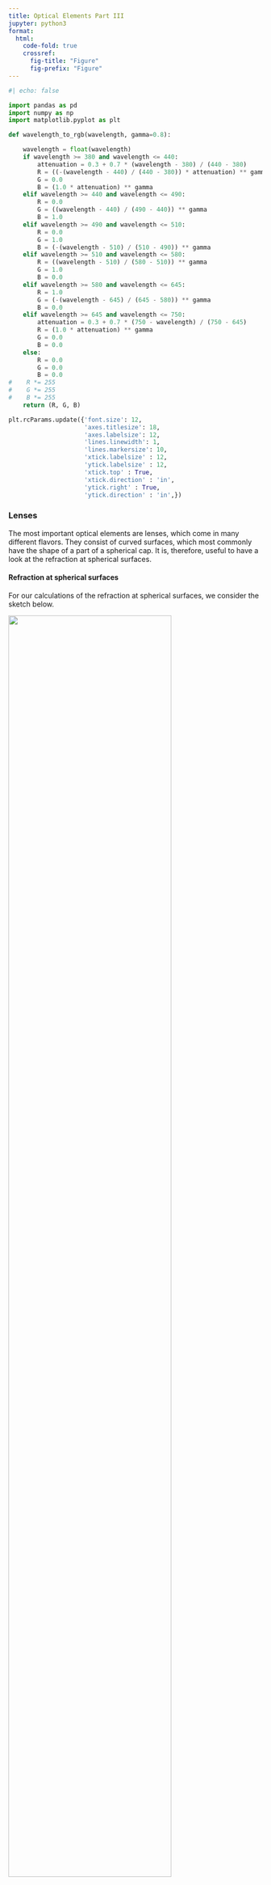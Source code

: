 ```yaml
---
title: Optical Elements Part III
jupyter: python3
format:
  html:
    code-fold: true
    crossref:
      fig-title: "Figure"
      fig-prefix: "Figure"
---
```


```python
#| echo: false

import pandas as pd
import numpy as np
import matplotlib.pyplot as plt

def wavelength_to_rgb(wavelength, gamma=0.8):

    wavelength = float(wavelength)
    if wavelength >= 380 and wavelength <= 440:
        attenuation = 0.3 + 0.7 * (wavelength - 380) / (440 - 380)
        R = ((-(wavelength - 440) / (440 - 380)) * attenuation) ** gamma
        G = 0.0
        B = (1.0 * attenuation) ** gamma
    elif wavelength >= 440 and wavelength <= 490:
        R = 0.0
        G = ((wavelength - 440) / (490 - 440)) ** gamma
        B = 1.0
    elif wavelength >= 490 and wavelength <= 510:
        R = 0.0
        G = 1.0
        B = (-(wavelength - 510) / (510 - 490)) ** gamma
    elif wavelength >= 510 and wavelength <= 580:
        R = ((wavelength - 510) / (580 - 510)) ** gamma
        G = 1.0
        B = 0.0
    elif wavelength >= 580 and wavelength <= 645:
        R = 1.0
        G = (-(wavelength - 645) / (645 - 580)) ** gamma
        B = 0.0
    elif wavelength >= 645 and wavelength <= 750:
        attenuation = 0.3 + 0.7 * (750 - wavelength) / (750 - 645)
        R = (1.0 * attenuation) ** gamma
        G = 0.0
        B = 0.0
    else:
        R = 0.0
        G = 0.0
        B = 0.0
#    R *= 255
#    G *= 255
#    B *= 255
    return (R, G, B)

plt.rcParams.update({'font.size': 12,
                     'axes.titlesize': 18,
                     'axes.labelsize': 12,
                     'lines.linewidth': 1,
                     'lines.markersize': 10,
                     'xtick.labelsize' : 12,
                     'ytick.labelsize' : 12,
                     'xtick.top' : True,
                     'xtick.direction' : 'in',
                     'ytick.right' : True,
                     'ytick.direction' : 'in',})
```


### Lenses

The most important optical elements are lenses, which come in many different flavors. They consist of curved surfaces, which most commonly have the shape of a part of a spherical cap. It is, therefore, useful to have a look at the refraction at spherical surfaces.

#### Refraction at spherical surfaces

For our calculations of the refraction at spherical surfaces, we consider the sketch below.

::: {#fig-curved-surface fig-align="center"}
![](img/curved_surface.png){width=80%}

Refraction at a curved surface.
:::

To derive an imaging equation for a lens, we aim to calculate the distance $b$ and angle $\theta_2$ at which a ray crosses the optical axis, given its origin at distance $a$ and angle $\theta_1$. We begin with Snell's law for the geometry:

$$n_{1}\sin(\alpha+\theta_1)=n_{2}\sin(\alpha-\theta_2)$$

We define key relationships:

$$\sin(\alpha)=\frac{y}{R}, \quad \tan(\theta_1)=\frac{y}{a}, \quad \tan(\theta_2)=\frac{y}{b}$$

To simplify this, we employ the **paraxial approximation**, which assumes all angles are small. This allows us to use first-order approximations of trigonometric functions, effectively linearizing them:

$$\sin(\theta) \approx \theta+ O(\theta^{3}), \quad \tan(\theta) \approx \theta + O(\theta^{3}),\quad \cos(\theta)\approx 1 + O(\theta^{2})$$

This approach, common in optics, significantly simplifies our calculations while maintaining accuracy for most practical scenarios involving lenses.

With the help of these approximations we can write Snell's law for the curved surface as

$$n_1(\alpha+\theta_1)=n_2(\alpha-\theta_2).$$

With some slight transformation which you will find in the video of the online lecture we obtain, therefore,

$$\theta_2=\frac{n_2-n_1}{n_2 R}y -\frac{n_1}{n_2}\theta_1,$$

which is a purely linear equation in $y$ and $\theta_1$.

::: {.callout-note collapse="true" #paraxial-approximation}
### Paraxial Approximation

The paraxial approximation is a fundamental simplification in optics that assumes all angles are small. This allows us to use linear approximations for trigonometric functions, significantly simplifying calculations while maintaining accuracy for most practical scenarios involving lenses.

To visualize the validity of this approximation, let's examine two plots:

1. The first plot compares sin(θ) (blue line) with its linear approximation θ (red dashed line) for angles ranging from 0 to π/2 radians.
2. The second plot shows the absolute error between sin(θ) and θ.

These plots demonstrate that:

1. For small angles (roughly up to 0.5 radians or about 30 degrees), the approximation is very close to the actual sine function.
2. The error increases rapidly for larger angles, indicating the limitations of the paraxial approximation.

In most optical systems, especially those involving lenses, the angles of incident and refracted rays are typically small enough for this approximation to be valid. However, it's important to be aware of its limitations when dealing with wide-angle optical systems or scenarios where precision is critical.

```python
#| code-fold: true
#| fig-cap: "Visualization of the paraxial approximation plotting the $\\sin(\\theta)$ and the linear approximation $\\theta$ (dashed line) for angles ranging from 0 to $\\pi/2$ radians."
import numpy as np
import matplotlib.pyplot as plt
# Define the range of angles (in radians)
theta = np.linspace(0, np.pi/2, 1000)

# Calculate sin(theta) and theta (linear approximation)
sin_theta = np.sin(theta)
linear_approx = theta

# Calculate the absolute error
error = np.abs(sin_theta - linear_approx)

# Create the plot with two subplots side by side
fig, (ax1, ax2) = plt.subplots(1, 2, figsize=(7.5, 4))

# Plot sin(theta) and theta on the first subplot
ax1.plot(theta, sin_theta, label='sin(θ)', color='blue')
ax1.plot(theta, linear_approx, label='θ', color='red', linestyle='--')
ax1.set_xlabel(r'$\theta$ [rad]')
ax1.set_ylabel(r'$\sin(x),x$')
ax1.legend()

# Plot the error on the second subplot
ax2.plot(theta, error, label='Absolute Error', color='green')
ax2.set_xlabel(r'$\theta$ [rad]')
ax2.set_ylabel('|sin(θ) - θ|')
ax2.legend()

# Adjust the layout and display the plot
plt.tight_layout()
plt.show()
```
:::

Consider light originating from a point at distance $y$ from the optical axis. We'll analyze two rays: one traveling parallel to the optical axis and hitting the spherical surface at height $y$, and another incident at $y=0$.

::: {#fig-image-curved fig-align="center"}
![](img/image_curved.png){width=80%}

Image formation at a curved surface.
:::

Applying our derived formula to these two cases:

For the parallel ray ($\theta_1=0$):

$$\theta_2=\frac{n_2-n_1}{n_2}\frac{y}{R}$$
$$\theta_2=\frac{y+\Delta y}{b}$$

Equating these expressions:

$$\frac{y+\Delta y}{b}=\frac{n_2-n_1}{n_2}\frac{y}{R}$$

For the ray through the center ($y=0$):

$$n_2\frac{\Delta y}{b}=n_1\frac{y}{a}$$

Combining these equations yields the imaging equation for a curved surface:

$$\frac{n_1}{a}+\frac{n_2}{b}=\frac{n_2-n_1}{R}$$

We can define a new quantity, the **focal length**, which depends only on the properties of the curved surface:

$$f=\frac{n_2}{n_2-n_1}R$$

::: {.callout-note}
## Imaging Equation for Spherical Refracting Surface

The sum of the inverse object and image distances equals the inverse focal length of the spherical refracting surface:

$$\frac{n_1}{a}+\frac{n_2}{b}\approx\frac{n_2}{f}$$

where the focal length of the refracting surface is given by:

$$f=\frac{n_2}{n_2-n_1}R$$

in the paraxial approximation.
:::

### Thin lens

In our previous calculation we have found a linear relation between the incident angle $\theta_1$ with the optical axis, the incident height of the ray $y$ and the outgoing angle $\theta_2$:

Analyzing refraction in a lens involves two spherical surfaces. Light initially travels from a medium with refractive index $n_1$ into the lens material with index $n_2$. The first surface's radius, $R_1$, is typically positive for a convex surface facing the incident light.

At the second surface, the outgoing angle from the first refraction becomes the incident angle for the second refraction. Here, light travels from $n_2$ back into $n_1$. The radius $R_2$ of this surface often has a negative value in a converging lens due to its opposite curvature relative to the optical axis.

::: {#fig-thin-lens-refraction fig-align="center"}
![](img/thin_lens.png){width=60%}

Refraction on two spherical surfaces.
:::

For thin lenses, where the thickness $d$ is much smaller than $R_1$ and $R_2$ ($d \ll R_1, R_2$), we can simplify our analysis. We assume that the height of the ray at both surfaces is approximately equal ($y \approx y'$), neglecting the displacement inside the lens.

This simplification allows us to treat all refraction as occurring on a single plane at the lens center, known as the **principal plane**. This concept, illustrated by the dashed line in the figure, greatly simplifies optical calculations and ray tracing for thin lenses.

The radii's sign convention (positive for convex surfaces facing incident light, negative for concave) and this two-surface analysis form the basis for the thin lens formula. This formula relates object distance, image distance, and focal length, encapsulating the lens's imaging properties.

The result of the above calculation is leading to the imaging equation for the thin lens.

::: {.callout-note}
## Imaging Equation for Thin Lens

The sum of the inverse object and image distances equals the inverse focal length of the thin lens:

$$\frac{1}{a}+\frac{1}{b}\approx\frac{n_2-n_1}{n_1}\left (\frac{1}{R_1}-\frac{1}{R_2}\right )=\frac{1}{f}$$
:::

::: {.callout-note}
## Lensmaker equation
The focal length of a thin lens is calculated by the **lensmaker equation**:
$$f=\frac{n_1}{n_2-n_1}\left ( \frac{R_1 R_2}{R_2 -R_1}\right)$$

in the paraxial approximation.
:::

The equation for the focal length has some important consequence. It says that if the difference of the refractive indices inside ($n_2$) and outside $n_1$ get smaller, the focal length becomes larger and finally infinity. This can be nicely observed by placing a lens outside and inside a water filled basin as shown below.

::: {#fig-lens-contrast layout-ncol=2 fig-align="center"}

![Lens in air](expimg/lens_contrast_out.png){#fig-lens-air width=100%}

![Lens in water](expimg/lens_contrast_in.png){#fig-lens-water width=100%}

Focusing of parallel rays by a lens in air ($n_1=1$, left) and in water ($n_1=1.36$, right). The images clearly show the change in focal length between the two situations.
:::



::: {.callout-note collapse="true"}
## Bessel's method to measure the focal length of a lens
The is an interesting way to measure the focal length of a lens. Fix a distance $D$ between object and screen. Then place a converging lens between them. Due to the reversibility of the light path, the lens will create a sharp image on the screen at two positions, which are separated by a distance $d$.

The equation for the focal distance can then be obtained from the

  - Lens equation: $\frac{1}{f} = \frac{1}{a} + \frac{1}{b}$
  - Total distance: $D = a + b$

Where $f$ is focal length, $a$ is object distance, and $b$ is image distance. To obtain the focal distance according to this method, which is called the **Bessel method**, the following steps are taken:

For the first lens position:

   $$D = a_1 + b_1$$

For the second lens position:

   $$D = a_2 + b_2$$

We can further calculate the distance between the two lens positions:

   $$d = a_1 - a_2 = b_2 - b_1$$

and use the imaging equation to find the focal length:

   $$\frac{1}{f} = \frac{1}{a_1} + \frac{1}{b_1} = \frac{1}{a_2} + \frac{1}{b_2}$$

Substituting $b_1 = D - a_1$ and $b_2 = D - a_2$ we get further

   $$\frac{1}{f} = \frac{1}{a_1} + \frac{1}{D-a_1} = \frac{1}{a_2} + \frac{1}{D-a_2}$$

Both euqations can be solved by

   $$a_1 = \frac{D + d}{2} \quad \text{and} \quad a_2 = \frac{D - d}{2}$$

If we substitute that back into the imaging equation we obtain

   $$\frac{1}{f} = \frac{2}{D} + \frac{2}{d}$$

which can be rearranged to get Bessel's formula:

   $$f = \frac{D^2 - d^2}{4D}$$

This method only requires measuring $D$ (fixed distance) and $d$ (distance between lens positions). It eliminates the need to know exact object or image distances from the lens, making it more accurate than methods requiring precise distance measurements from the lens.
:::

#### Image Construction

Images of objects can be now constructed if we refer to rays which do not emerge from a position on the optical axis only. In this case, we consider three different rays (two are actually enough). If we use as in the case of a concave mirror a central and a parallel ray, we will find a position where all rays cross on the other side. The conversion of the rays is exactly the same as in the case of a spherical mirror. The relation between the position of the object and the image along the optical axis is described by the imaging equation.

::: {#fig-thin-lens-imaging fig-align="center"}
![](img/thin_lens_imaging.png){width=60%}

Image construction on a thin lens.
:::

Similar to the concave mirror, we may now also find out the image size or the magnification of the lens.

::: {.callout-note}
## Magnification of a Lens

The magnification is given by:

$$M=\frac{h_{\rm image}}{h_{\rm object}}=-\frac{b}{a}=\frac{f}{f-a}$$

where the negative sign is the result of the reverse orientation of the real images created by a lens.
:::

According to our previous consideration $M<0$ corresponds to a reversed image, while it is upright as the object for $M>0$. We, therefore, easily see the following:

| Object Position | Image Characteristics | Magnification (M) | Image Type |
|-----------------|------------------------|-------------------|------------|
| $a < f$         | Upright and magnified  | $M > 0$           | Virtual    |
| $f < a < 2f$    | Reversed and magnified | $M < -1$          | Real       |
| $a = 2f$        | Reversed, same size    | $M = -1$          | Real       |
| $a > 2f$        | Reversed and shrunk    | $-1 < M < 0$      | Real       |
| $a = f$         | Appears at infinity    | $M = \infty$      | -          |


The image below illustrates the construction of images in 4 of the above cases for a bi-convex lens, including the generation of a virtual image.

|<img src="img/image_construction.png" width="100%">|
|-|
|**Fig.:** Image construction on a biconvex lens with a parallel and a central ray for different object distances.|

### Thick lens

For a thin lens, the displacement of the beam in height ($y,y^{\prime}$) due to the thickness has been neglected. That means that we can reduce all refracting action of the lens to a single plane, which we call a principle plane. This approximation is (independent of the paraxial approximation) not anymore true for lenses if the displacement $\Delta$ of the ray as in the image below cannot be neglected. Such lenses are called **thick lenses** and they do not have a single principle plane anymore. In fact, the principle plane splits up into two principle planes at a distance $h$.

::: {#fig-thick-lens-planes fig-align="center"}
![](img/thick_lens.png){width=80%}

Thick lens principal planes.
:::

As indicated in the sketch above, an incident ray which is not deflected can be extended to its intersection with the optical axis at a point, which is a distance $h_1$ behind the lens surface. This is the location for the first principle plane. The position of the second principle plane at a distance $h_2$ before the back surface is found for by reversing the ray path. According to that, both principle planes have a distance $h=d-h_1+h_2$ (mind the sign of the $h$). Using some mathematical effort, one can show that the same imaging equation as for a thins lens can be used with a new definition of the focal length and taking into account that object and image distances refer to their principle planes.

\newpage

::: {.callout-note collapse="true"}
## Matrix Optics
The above derived equations for a single spherical surface yield a linear relation between the input variables $y_1$ and $\theta_1$ and the output variables $y_2$ and $\theta_2$.
The linear relation yields a great opportunity to express optical elements in terms of linear transformations (matrices). This is the basis of **matrix optics**. The matrix representation of a lens is given by

$$\begin{pmatrix} y_2 \\ \theta_2 \end{pmatrix} = \begin{pmatrix} 1 & 0 \\ -\frac{1}{f} & 1 \end{pmatrix} \begin{pmatrix} y_1 \\ \theta_1 \end{pmatrix}$$

where the matrix is called the **ABCD matrix** of the lens. Due to the linearization of Snells law w can write down more generally

$$\begin{pmatrix} y_2 \\
\theta_2 \end{pmatrix} = \begin{pmatrix} A & B \\ C & D \end{pmatrix} \begin{pmatrix} y_1 \\ \theta_1 \end{pmatrix}$$

and one can obtain a Matrix for all types of optical elements such as free space of dustance $d$.

$$\begin{bmatrix}
A & B\\
C & D
\end{bmatrix}
=
\begin{bmatrix}
1 & d\\
0 & 1
\end{bmatrix}
$$

Here are some useful matrices for optical elements:


$$
\mathbf{M}=\left[\begin{array}{ll}
1 & d \\
0 & 1
\end{array}\right] \tag{Free space}
$$


$$
\mathbf{M}=\left[\begin{array}{cc}
1 & 0 \\
0 & \frac{n_1}{n_2}
\end{array}\right] \tag{Planar interface}
$$


$$
\mathbf{M}=\left[\begin{array}{cc}
1 & 0 \\
-\frac{\left(n_2-n_1\right)}{n_2 R} & \frac{n_1}{n_2}
\end{array}\right] \tag{Spherical Boundary}
$$

$$
\mathbf{M}=\left[\begin{array}{cc}
1 & 0 \\
-\frac{1}{f} & 1
\end{array}\right] \tag{Tin Lens}
$$

If we have now a system of optical elements, we can multiply the matrices of the individual elements to obtain the matrix of the whole system.

$$
\rightarrow \mathrm{M}_1 \rightarrow \mathrm{M}_2 \rightarrow \mathrm{M}_N \rightarrow \mathrm{M}=\mathbf{M}_N \ldots \mathrm{M}_2 \mathbf{M}_1 \text {. }
$$

This is a very powerful tool to analyze optical systems.
:::


::: {.callout-note collapse="true"}
## Thick Lens Focal Length
We would like to model the imaging properties of a thick lens using the matrix method. The lens is divided into three components:

1. A spherical surface at the front of the lens with radius $R_1$
2. A region of free space propagation through the lens material of thickness $d$
3. Another spherical surface at the back of the lens with radius $R_2$

The matrices for these components are:

$$
M_1 = \begin{bmatrix} 1 & 0 \\ -1/f_1 & 1/n \end{bmatrix}, \quad
M_2 = \begin{bmatrix} 1 & d \\ 0 & 1 \end{bmatrix}, \quad
M_3 = \begin{bmatrix} 1 & 0 \\ -1/f_2 & n \end{bmatrix}
$$

Where
- $f_1$ and $f_2$ are the focal lengths of the front and back surfaces, which are determined by the radii of curvature $R_1$ and $R_2$ of the surfaces
- $d$ is the thickness of the lens, measured along the optical axis

## Derivation

For a lens with refractive index $n$ in air, the focal lengths of the surfaces are:

   $$\frac{1}{f_1} = \frac{1-n}{nR_1}, \quad \frac{1}{f_2} = \frac{n-1}{R_2}$$

   Where $R_1$ and $R_2$ are the radii of curvature of the front and back surfaces.

The total system matrix is then

   $$M_{total} = M_3 \cdot M_2 \cdot M_1$$

After multiplication the total matrix is

$$
M=\begin{bmatrix}
  1 - \frac{d \left(1 - n\right)}{R_{1}} & d\\
  - \frac{n-1}{R_{2} } - \frac{\left(1 - n\right) \left(n - \frac{d n \left( n-1\right)}{R_{2}}\right)}{R_{1} n} & \frac{\left(n - \frac{d n \left( n-1\right)}{R_{2}}\right)}{n}
\end{bmatrix}
$$

where the element in the lower left corner is the inverse of the focal length of the thick lens. This can be simplified to the following expression:

   $$-\frac{1}{f} = -\frac{1}{f_2} - \frac{n}{f_1} -\frac{d n}{f_1f_2}$$

Substituting the expressions for $1/f_1$ and $1/f_2$:

   $$\frac{1}{f} = \frac{n-1}{R_1} - \frac{n-1}{R_2} + \frac{d(n-1)^2}{nR_1R_2}$$

Factoring out $(n-1)$ gives the final expression for the focal length of a thick lens:

   $$\frac{1}{f} = (n-1)\left[\frac{1}{R_1} - \frac{1}{R_2} + \frac{(n-1)d}{R_1R_2}\right]$$

This is the Lensmaker's equation for a thick lens.

The construction of ray diagrams for thick lenses is similar to that for thin lenses, but the object and image distances are measured from the principal planes. The magnification is also calculated using the distances from the principal planes. **Principal planes are where a thick lens can be treated as an equivalent thin lens. At these planes, the magnification is unity.**

The derivation of the local of the principle planes will be part of the seminar.

```python
# %% Importing libraries and defining symbols
from sympy import *
from IPython.display import display, Math

n1, n2 , d, R1, R2, f1, f2, f    = symbols('n1 n2 d R1 R2 f1 f2 f')
init_session(quiet=True)
init_printing()

# %% Definition of matrices
#
f1=1/((n2-n1)/R1/n2) ## First spherical refracting surface
f2=1/((n1-n2)/R2/n1) ## Second spherical refracting surface

M1=Matrix([[1,0],[-1/f1,n1/n2]]) # first refracting surface
M2=Matrix([[1,n2*d],[0,1]]) # free space
M3=Matrix([[1,0],[-1/f2,n2/n1]]) # second refracting surface

# %% Thin lens calculation
M_thin=M3*M1  # first and second refracting surfaces
#display(Math('1/f ='+ latex(factor(collect(expand(simplify(-M_thin)[1,0]),[1/R1,1/R2],factor)))))

# The result of the matrix multiplication for a thick lens with SymPy
# %% Thick lens calculation
M_thick=M3*M2*M1

display(Math('1/f ='+ latex(collect(expand(simplify(-M_thick)[1,0]),[1/R1,1/R2,1/(R1*R2)],factor))))
```
:::


::: {.callout-note}
## Imaging Equation for Thick Lens

The sum of the inverse object and image distances to the principal planes ($H_1,H_2$) equals the inverse focal length of the thick lens:

   $$\frac{1}{a}+\frac{1}{b}\approx\frac{1}{f}, \quad \text{where} \quad \frac{1}{f}=n-1\left (\frac{1}{R_1}-\frac{1}{R_2}+\frac{(n-1)d}{n R_1 R_2}\right )$$

in the paraxial approximation. The construction of the image on a thick lens is done with the help of two principle planes. The object distance $a$ and the image distance $b$ are measured from these principle planes. The location of the two principle planes are found to be

$$h_{1}=-\frac{(n-1)f d}{n R_2}$$

$$h_{2}=-\frac{(n-1)f d}{n R_1}$$
:::

As compared to the construction of an image on a thin lens, we now have to consider some pecularities for the thick lens. An incident parallel ray, which turns into a focal ray is now refracted at the second principle plane. The reverse must, therefore, be true for an incident focal ray. This ray is refracted on the first principle plane. The central ray is deflected on both principle planes. It is incident under a certain angle at the first principle plane and outgoing with the same principle angle to the second principle plane. The sketch below summarizes these issues for a thick lens.

::: {#fig-thick-lens fig-align="center"}
![](img/thick_lens_construction.png){width=70%}

Thick lens image construction.
:::


### Lens types

Depending on the radii of curvature and their sign, one can construct different types of lenses that are used in many applications. Modern microscopy lenses, for example, can contain up to 20 different lenses, each with carefully designed curvatures and materials to correct for various optical aberrations and achieve high-quality imaging.

::: {#fig-lens-types fig-align="center"}
![](img/lens_types.png){width=40%}

Different lens types.
:::

::: {#fig-lens-focusing layout-ncol=3 fig-align="center"}

![Convex plane thick](expimg/convex_plane_thick.png){#fig-convex-thick width=100%}

![Convex plane thin](expimg/convex_plane_thin.png){#fig-convex-thin width=100%}

![Bi-concave lens](expimg/bi-concave_lens.png){#fig-biconcave width=100%}

Focusing behavior of a few different lens types.
:::
